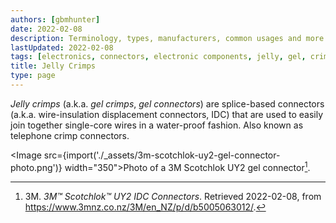 ```yaml
---
authors: [gbmhunter]
date: 2022-02-08
description: Terminology, types, manufacturers, common usages and more info on jelly crimps.
lastUpdated: 2022-02-08
tags: [electronics, connectors, electronic components, jelly, gel, crimps, IDC, wire, insulation, displacement, telephone, 3M, UY2, Scotchlok]
title: Jelly Crimps
type: page
---
```


<WarningIsNotes />

_Jelly crimps_ (a.k.a. _gel crimps_, _gel connectors_) are splice-based connectors (a.k.a. wire-insulation displacement connectors, IDC) that are used to easily join together single-core wires in a water-proof fashion. Also known as telephone crimp connectors.

<Image src={import('./_assets/3m-scotchlok-uy2-gel-connector-photo.png')} width="350">Photo of a 3M Scotchlok UY2 gel connector[^bib-3m-scotchlok-uy2].</Image>

[^bib-3m-scotchlok-uy2]:  3M. _3M™ Scotchlok™ UY2 IDC Connectors_. Retrieved 2022-02-08, from https://www.3mnz.co.nz/3M/en_NZ/p/d/b5005063012/.
